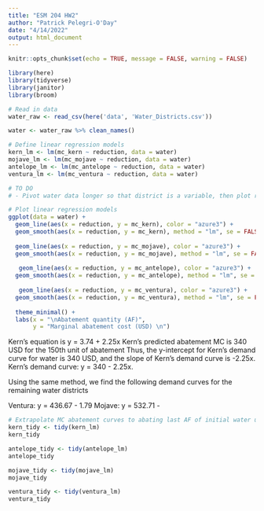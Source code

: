 ```yaml
---
title: "ESM 204 HW2"
author: "Patrick Pelegri-O'Day"
date: "4/14/2022"
output: html_document
---
```


```r
knitr::opts_chunk$set(echo = TRUE, message = FALSE, warning = FALSE)

library(here)
library(tidyverse)
library(janitor)
library(broom)
```

```r
# Read in data
water_raw <- read_csv(here('data', 'Water_Districts.csv'))

water <- water_raw %>% clean_names()
```

```r
# Define linear regression models
kern_lm <- lm(mc_kern ~ reduction, data = water)
mojave_lm <- lm(mc_mojave ~ reduction, data = water)
antelope_lm <- lm(mc_antelope ~ reduction, data = water)
ventura_lm <- lm(mc_ventura ~ reduction, data = water)
```

```r
# TO DO
# - Pivot water data longer so that district is a variable, then plot regressions using color = district

# Plot linear regression models
ggplot(data = water) +
  geom_line(aes(x = reduction, y = mc_kern), color = "azure3") +
  geom_smooth(aes(x = reduction, y = mc_kern), method = "lm", se = FALSE, color = "firebrick4") +
  
  geom_line(aes(x = reduction, y = mc_mojave), color = "azure3") +
  geom_smooth(aes(x = reduction, y = mc_mojave), method = "lm", se = FALSE, color = "darkolivegreen4") +
 
   geom_line(aes(x = reduction, y = mc_antelope), color = "azure3") +
  geom_smooth(aes(x = reduction, y = mc_antelope), method = "lm", se = FALSE, color = "darkslategray4") +
 
   geom_line(aes(x = reduction, y = mc_ventura), color = "azure3") +
  geom_smooth(aes(x = reduction, y = mc_ventura), method = "lm", se = FALSE, color = "goldenrod4") +
  
  theme_minimal() +
  labs(x = "\nAbatement quantity (AF)",
       y = "Marginal abatement cost (USD) \n")
```

Kern's equation is y = 3.74 + 2.25x
Kern's predicted abatement MC is 340 USD for the 150th unit of abatement
Thus, the y-intercept for Kern's demand curve for water is 340 USD, and the slope of Kern's demand curve is -2.25x. Kern's demand curve: y = 340 - 2.25x.

Using the same method, we find the following demand curves for the remaining water districts

Ventura: y = 436.67 - 1.79
Mojave: y = 532.71 - 
```r
# Extrapolate MC abatement curves to abating last AF of initial water use
kern_tidy <- tidy(kern_lm)
kern_tidy

antelope_tidy <- tidy(antelope_lm)
antelope_tidy

mojave_tidy <- tidy(mojave_lm)
mojave_tidy

ventura_tidy <- tidy(ventura_lm)
ventura_tidy
```

